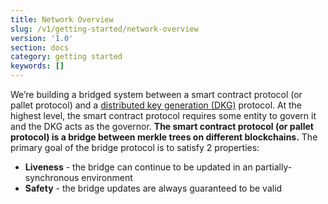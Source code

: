 ```yaml
---
title: Network Overview
slug: /v1/getting-started/network-overview
version: '1.0'
section: docs
category: getting started
keywords: []
---
```


We’re building a bridged system between a smart contract protocol (or pallet protocol) and a [distributed key generation (DKG)](https://en.wikipedia.org/wiki/Distributed_key_generation) protocol. At the highest level, the smart contract protocol requires some entity to govern it and the DKG acts as the governor.
**The smart contract protocol (or pallet protocol) is a bridge between merkle trees on different blockchains.** The primary goal of the bridge protocol is to satisfy 2 properties:

- **Liveness** - the bridge can continue to be updated in an partially-synchronous environment
- **Safety** - the bridge updates are always guaranteed to be valid

